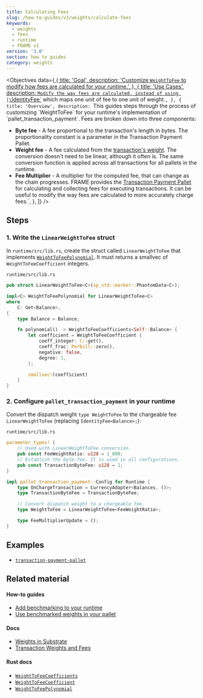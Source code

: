 ---
title: Calculating Fees
slug: /how-to-guides/v3/weights/calculate-fees
keywords:
  - weights
  - fees
  - runtime
  - FRAME v1
version: '3.0'
section: how to guides
category: weights
---

<Objectives
  data={[
    {
      title: 'Goal',
      description:
        'Customize `WeightToFee` to modify how fees are calculated for your runtime.',
    },
    {
      title: 'Use Cases',
      description: `Modify the way fees are calculated, instead of using [\`IdentityFee\`](/rustdocs/latest/frame_support/weights/struct.IdentityFee.html) which maps one unit of fee to one unit of weight.`,
    },
    {
      title: 'Overview',
      description: `This guides steps through the process of customizing \`WeightToFee\` for your runtime's implementation of \`pallet_transaction_payment\`.
		Fees are broken down into three components:
- **Byte fee** - A fee proportional to the transaction's length in bytes. The proportionality 
constant is a parameter in the Transaction Payment Pallet.
- **Weight fee** - A fee calculated from the [transaction's weight](/v3/runtime/weights-and-fees). The conversion doesn't 
need to be linear, although it often is. The same conversion function is applied across all 
transactions for all pallets in the runtime.
- **Fee Multiplier** - A multiplier for the computed fee, that can change as the chain progresses.
FRAME provides the [Transaction Payment Pallet](/rustdocs/latest/pallet_transaction_payment/index.html)
for calculating and collecting fees for executing transactions. It can be useful to modify 
the way fees are calculated to more accurately charge fees.`,
    },
  ]}
/>

## Steps

### 1. Write the `LinearWeightToFee` struct

In `runtime/src/lib.rs`, create the struct called `LinearWeightToFee` that implements
[`WeightToFeePolynomial`](/rustdocs/latest/frame_support/weights/trait.WeightToFeePolynomial.html).
It must returns a smallvec of `WeightToFeeCoefficient` integers.

`runtime/src/lib.rs`

```rust
pub struct LinearWeightToFee<C>(sp_std::marker::PhantomData<C>);

impl<C> WeightToFeePolynomial for LinearWeightToFee<C>
where
	C: Get<Balance>,
{
	type Balance = Balance;

	fn polynomial() -> WeightToFeeCoefficients<Self::Balance> {
		let coefficient = WeightToFeeCoefficient {
			coeff_integer: C::get(),
			coeff_frac: Perbill::zero(),
			negative: false,
			degree: 1,
		};

		smallvec!(coefficient)
	}
}
```

### 2. Configure `pallet_transaction_payment` in your runtime

Convert the dispatch weight
`type WeightToFee` to the chargeable fee `LinearWeightToFee` (replacing `IdentityFee<Balance>;`):

`runtime/src/lib.rs`

```rust
parameter_types! {
    // Used with LinearWeightToFee conversion.
	pub const FeeWeightRatio: u128 = 1_000;
	// Establish the byte-fee. It is used in all configurations.
	pub const TransactionByteFee: u128 = 1;
}

impl pallet_transaction_payment::Config for Runtime {
	type OnChargeTransaction = CurrencyAdapter<Balances, ()>;
	type TransactionByteFee = TransactionByteFee;

	// Convert dispatch weight to a chargeable fee.
	type WeightToFee = LinearWeightToFee<FeeWeightRatio>;

	type FeeMultiplierUpdate = ();
}
```

## Examples

- [`transaction-payment-pallet`][transaction-frame]

## Related material

#### How-to guides

- [Add benchmarking to your runtime](/how-to-guides/v3/weights/add-benchmarking)
- [Use benchmarked weights in your pallet](/how-to-guides/v3/weights/use-benchmark-weights)

#### Docs

- [Weights in Substrate](/v3/concepts/weight)
- [Transaction Weights and Fees](/v3/runtime/weights-and-fees)

#### Rust docs

- [`WeightToFeeCoefficients`](/rustdocs/latest/frame_support/weights/type.WeightToFeeCoefficients.html)
- [`WeightToFeeCoefficient`](/rustdocs/latest/frame_support/weights/type.WeightToFeeCoefficient.html)
- [`WeightToFeePolynomial`](/rustdocs/latest/frame_support/weights/trait.WeightToFeePolynomial.html)

[transaction-frame]: https://github.com/paritytech/substrate/tree/master/frame/transaction-payment
